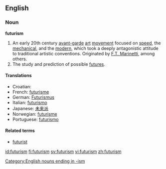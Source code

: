 ==English==

===Noun===
'''futurism'''

# An early 20th century [[avant-garde]] [[art]] [[movement]] focused on [[speed]], the [[mechanical]], and the [[modern]], which took a deeply antagonistic attitude to traditional artistic conventions.  Originated by [[Wikipedia:Filippo Tommaso Marinetti|F.T. Marinetti]], among others.
# The study and prediction of possible [[future]]s.

====Translations====
*Croatian: {{t|hr|futurizam|m}}
*French: [[futurisme]]
*German: [[Futurismus]] {{m}}
*Italian: [[futurismo]]
*Japanese: [[未来派]]
*Norwegian: [[futurisme]] {{m}}
*Portuguese: [[futurismo]]

====Related terms====
*[[futurist]]
[[Category:English nouns ending in -ism]]

[[id:futurism]]
[[fi:futurism]]
[[sv:futurism]]
[[vi:futurism]]
[[zh:futurism]]